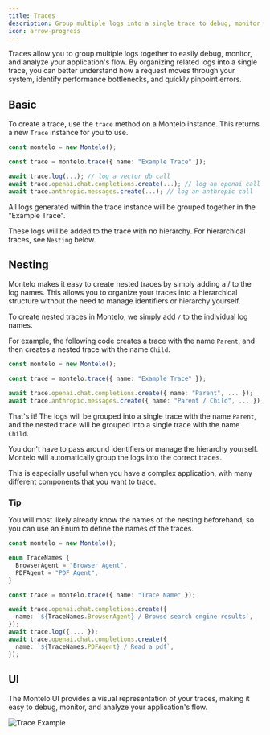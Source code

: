 ```yaml
---
title: Traces
description: Group multiple logs into a single trace to debug, monitor, and analyze your application.
icon: arrow-progress
---
```


Traces allow you to group multiple logs together to easily debug, monitor, and analyze your application's flow.
By organizing related logs into a single trace, you can better understand how a request moves through your system, identify performance bottlenecks, and quickly pinpoint errors.

## Basic

To create a trace, use the `trace` method on a Montelo instance. This returns a new `Trace` instance for you to use.

```typescript
const montelo = new Montelo();

const trace = montelo.trace({ name: "Example Trace" });

await trace.log(...); // log a vector db call
await trace.openai.chat.completions.create(...); // log an openai call
await trace.anthropic.messages.create(...); // log an anthropic call
```

All logs generated within the trace instance will be grouped together in the "Example Trace".

<Note>These logs will be added to the trace with no hierarchy. For hierarchical traces, see `Nesting` below.</Note>

## Nesting

Montelo makes it easy to create nested traces by simply adding a / to the log names. This allows you to organize your traces into a hierarchical structure without the need to manage identifiers or hierarchy yourself.

To create nested traces in Montelo, we simply add `/` to the individual log names.

For example, the following code creates a trace with the name `Parent`, and then creates a nested trace with the name `Child`.

```typescript
const montelo = new Montelo();

const trace = montelo.trace({ name: "Example Trace" });

await trace.openai.chat.completions.create({ name: "Parent", ... });
await trace.anthropic.messages.create({ name: "Parent / Child", ... });
```

That's it! The logs will be grouped into a single trace with the name `Parent`, and the nested trace will be grouped into a single trace with the name `Child`.

You don't have to pass around identifiers or manage the hierarchy yourself. Montelo will automatically group the logs into the correct traces.

This is especially useful when you have a complex application, with many different components that you want to trace.

### Tip

You will most likely already know the names of the nesting beforehand, so you can use an Enum to define the names of the traces.

```typescript
const montelo = new Montelo();

enum TraceNames {
  BrowserAgent = "Browser Agent",
  PDFAgent = "PDF Agent",
}

const trace = montelo.trace({ name: "Trace Name" });

await trace.openai.chat.completions.create({
  name: `${TraceNames.BrowserAgent} / Browse search engine results`,
});
await trace.log({ ... });
await trace.openai.chat.completions.create({
  name: `${TraceNames.PDFAgent} / Read a pdf`,
});
```

## UI

The Montelo UI provides a visual representation of your traces, making it easy to debug, monitor, and analyze your application's flow.

<Frame type="glass">
  <img src="/assets/TraceExample.png" alt="Trace Example"/>
</Frame>

